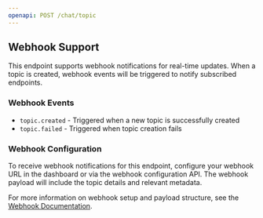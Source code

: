 ```yaml
---
openapi: POST /chat/topic
---
```


## Webhook Support

This endpoint supports webhook notifications for real-time updates. When a topic is created, webhook events will be triggered to notify subscribed endpoints.

### Webhook Events

- `topic.created` - Triggered when a new topic is successfully created
- `topic.failed` - Triggered when topic creation fails

### Webhook Configuration

To receive webhook notifications for this endpoint, configure your webhook URL in the dashboard or via the webhook configuration API. The webhook payload will include the topic details and relevant metadata.

For more information on webhook setup and payload structure, see the [Webhook Documentation](/webhooks).